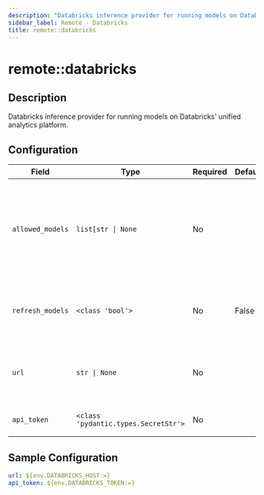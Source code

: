 ```yaml
---
description: "Databricks inference provider for running models on Databricks' unified analytics platform."
sidebar_label: Remote - Databricks
title: remote::databricks
---
```


# remote::databricks

## Description

Databricks inference provider for running models on Databricks' unified analytics platform.

## Configuration

| Field | Type | Required | Default | Description |
|-------|------|----------|---------|-------------|
| `allowed_models` | `list[str \| None` | No |  | List of models that should be registered with the model registry. If None, all models are allowed. |
| `refresh_models` | `<class 'bool'>` | No | False | Whether to refresh models periodically from the provider |
| `url` | `str \| None` | No |  | The URL for the Databricks model serving endpoint |
| `api_token` | `<class 'pydantic.types.SecretStr'>` | No |  | The Databricks API token |

## Sample Configuration

```yaml
url: ${env.DATABRICKS_HOST:=}
api_token: ${env.DATABRICKS_TOKEN:=}
```
